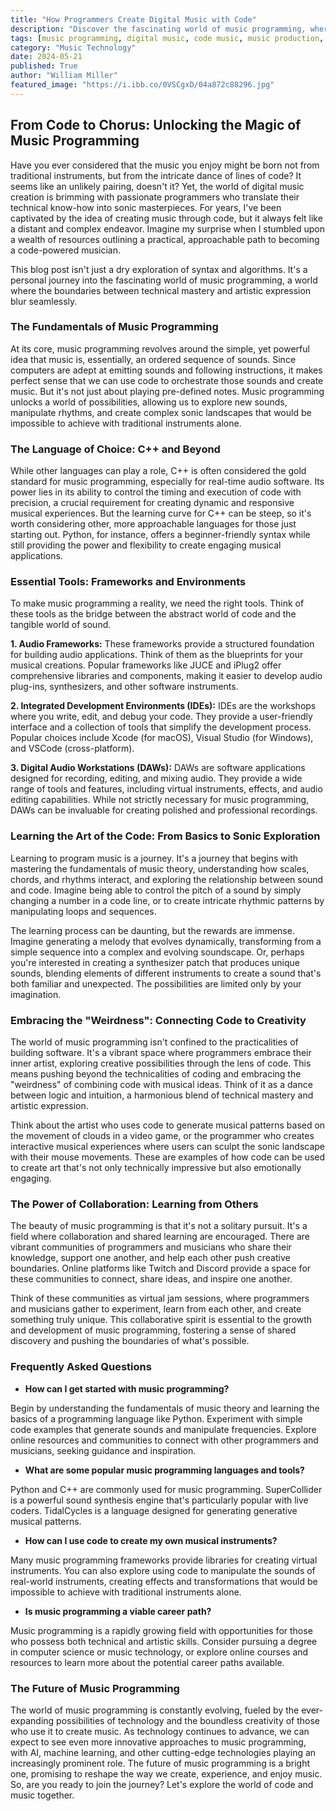 ```yaml
---
title: "How Programmers Create Digital Music with Code"
description: "Discover the fascinating world of music programming, where lines of code become sonic masterpieces. This guide explores the fundamentals, tools, and techniques for creating music using programming languages like C++ and Python."
tags: [music programming, digital music, code music, music production, programming languages, C++, Python, audio frameworks, DAWs, music theory, sound design]
category: "Music Technology"
date: 2024-05-21
published: True
author: "William Miller"
featured_image: "https://i.ibb.co/0VSCgxD/04a872c88296.jpg"
---
```


## From Code to Chorus: Unlocking the Magic of Music Programming

Have you ever considered that the music you enjoy might be born not from traditional instruments, but from the intricate dance of lines of code? It seems like an unlikely pairing, doesn't it? Yet, the world of digital music creation is brimming with passionate programmers who translate their technical know-how into sonic masterpieces.  For years, I've been captivated by the idea of creating music through code, but it always felt like a distant and complex endeavor.  Imagine my surprise when I stumbled upon a wealth of resources outlining a practical, approachable path to becoming a code-powered musician.  

This blog post isn't just a dry exploration of syntax and algorithms. It's a personal journey into the fascinating world of music programming, a world where the boundaries between technical mastery and artistic expression blur seamlessly.   

### The Fundamentals of Music Programming

At its core, music programming revolves around the simple, yet powerful idea that music is, essentially, an ordered sequence of sounds.  Since computers are adept at emitting sounds and following instructions, it makes perfect sense that we can use code to orchestrate those sounds and create music.  But it's not just about playing pre-defined notes.  Music programming unlocks a world of possibilities, allowing us to explore new sounds, manipulate rhythms, and create complex sonic landscapes that would be impossible to achieve with traditional instruments alone.

### The Language of Choice: C++ and Beyond

While other languages can play a role, C++ is often considered the gold standard for music programming, especially for real-time audio software. Its power lies in its ability to control the timing and execution of code with precision, a crucial requirement for creating dynamic and responsive musical experiences.  But the learning curve for C++ can be steep, so it's worth considering other, more approachable languages for those just starting out.  Python, for instance, offers a beginner-friendly syntax while still providing the power and flexibility to create engaging musical applications.  

### Essential Tools: Frameworks and Environments

To make music programming a reality, we need the right tools.  Think of these tools as the bridge between the abstract world of code and the tangible world of sound.  

**1. Audio Frameworks:** These frameworks provide a structured foundation for building audio applications.  Think of them as the blueprints for your musical creations. Popular frameworks like JUCE and iPlug2 offer comprehensive libraries and components, making it easier to develop audio plug-ins, synthesizers, and other software instruments.

**2. Integrated Development Environments (IDEs):**  IDEs are the workshops where you write, edit, and debug your code. They provide a user-friendly interface and a collection of tools that simplify the development process.  Popular choices include Xcode (for macOS), Visual Studio (for Windows), and VSCode (cross-platform).

**3. Digital Audio Workstations (DAWs):** DAWs are software applications designed for recording, editing, and mixing audio.  They provide a wide range of tools and features, including virtual instruments, effects, and audio editing capabilities.  While not strictly necessary for music programming, DAWs can be invaluable for creating polished and professional recordings.

### Learning the Art of the Code:  From Basics to Sonic Exploration

Learning to program music is a journey. It's a journey that begins with mastering the fundamentals of music theory, understanding how scales, chords, and rhythms interact, and exploring the relationship between sound and code.   Imagine being able to control the pitch of a sound by simply changing a number in a code line, or to create intricate rhythmic patterns by manipulating loops and sequences.  

The learning process can be daunting, but the rewards are immense.  Imagine generating a melody that evolves dynamically, transforming from a simple sequence into a complex and evolving soundscape.  Or, perhaps you're interested in creating a synthesizer patch that produces unique sounds, blending elements of different instruments to create a sound that's both familiar and unexpected. The possibilities are limited only by your imagination.

### Embracing the "Weirdness":  Connecting Code to Creativity

The world of music programming isn't confined to the practicalities of building software.  It's a vibrant space where programmers embrace their inner artist, exploring creative possibilities through the lens of code.  This means pushing beyond the technicalities of coding and embracing the "weirdness" of combining code with musical ideas.  Think of it as a dance between logic and intuition, a harmonious blend of technical mastery and artistic expression. 

Think about the artist who uses code to generate musical patterns based on the movement of clouds in a video game, or the programmer who creates interactive musical experiences where users can sculpt the sonic landscape with their mouse movements.  These are examples of how code can be used to create art that's not only technically impressive but also emotionally engaging.

### The Power of Collaboration:  Learning from Others

The beauty of music programming is that it's not a solitary pursuit.  It's a field where collaboration and shared learning are encouraged.  There are vibrant communities of programmers and musicians who share their knowledge, support one another, and help each other push creative boundaries.  Online platforms like Twitch and Discord provide a space for these communities to connect, share ideas, and inspire one another.  

Think of these communities as virtual jam sessions, where programmers and musicians gather to experiment, learn from each other, and create something truly unique.  This collaborative spirit is essential to the growth and development of music programming, fostering a sense of shared discovery and pushing the boundaries of what's possible.

###  Frequently Asked Questions

* **How can I get started with music programming?**

Begin by understanding the fundamentals of music theory and learning the basics of a programming language like Python.  Experiment with simple code examples that generate sounds and manipulate frequencies.  Explore online resources and communities to connect with other programmers and musicians, seeking guidance and inspiration.

* **What are some popular music programming languages and tools?**

Python and C++ are commonly used for music programming.  SuperCollider is a powerful sound synthesis engine that's particularly popular with live coders.  TidalCycles is a language designed for generating generative musical patterns.  

* **How can I use code to create my own musical instruments?**

Many music programming frameworks provide libraries for creating virtual instruments.  You can also explore using code to manipulate the sounds of real-world instruments, creating effects and transformations that would be impossible to achieve with traditional instruments alone.  

* **Is music programming a viable career path?**

Music programming is a rapidly growing field with opportunities for those who possess both technical and artistic skills.  Consider pursuing a degree in computer science or music technology, or explore online courses and resources to learn more about the potential career paths available.

### The Future of Music Programming

The world of music programming is constantly evolving, fueled by the ever-expanding possibilities of technology and the boundless creativity of those who use it to create music.  As technology continues to advance, we can expect to see even more innovative approaches to music programming, with AI, machine learning, and other cutting-edge technologies playing an increasingly prominent role.  The future of music programming is a bright one, promising to reshape the way we create, experience, and enjoy music.  So, are you ready to join the journey?  Let's explore the world of code and music together.
